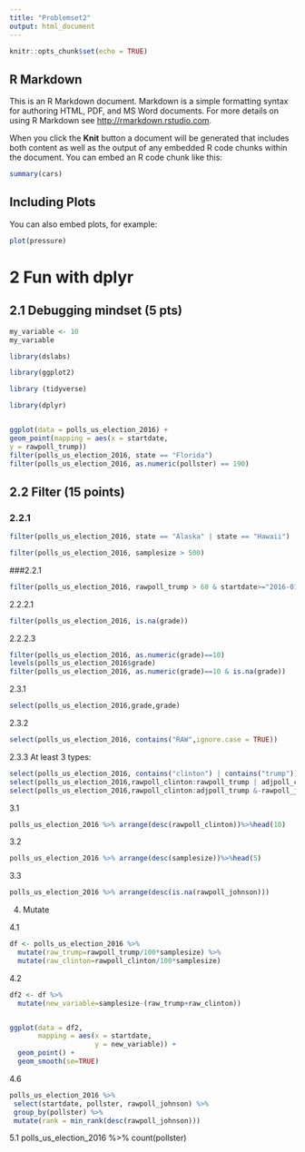 ```yaml
---
title: "Problemset2"
output: html_document
---
```


```r
knitr::opts_chunk$set(echo = TRUE)
```

## R Markdown

This is an R Markdown document. Markdown is a simple formatting syntax for authoring HTML, PDF, and MS Word documents. For more details on using R Markdown see <http://rmarkdown.rstudio.com>.

When you click the **Knit** button a document will be generated that includes both content as well as the output of any embedded R code chunks within the document. You can embed an R code chunk like this:

```r
summary(cars)
```

## Including Plots

You can also embed plots, for example:

```r
plot(pressure)
```

# 2 Fun with dplyr

## 2.1 Debugging mindset (5 pts) 

```r
my_variable <- 10
my_varıable
```
```r
library(dslabs)

library(ggplot2)

library (tidyverse)

library(dplyr)


ggplot(data = polls_us_election_2016) +
geom_point(mapping = aes(x = startdate,
y = rawpoll_trump))
filter(polls_us_election_2016, state == "Florida")
filter(polls_us_election_2016, as.numeric(pollster) == 190)

```
## 2.2 Filter (15 points)
### 2.2.1
```r
filter(polls_us_election_2016, state == "Alaska" | state == "Hawaii")

```
```r
filter(polls_us_election_2016, samplesize > 500)
```

###2.2.1
```r
filter(polls_us_election_2016, rawpoll_trump > 60 & startdate>="2016-01-01" & startdate<="2016-01-31")

```





2.2.2.1

```r
filter(polls_us_election_2016, is.na(grade))
```

2.2.2.3
```r
filter(polls_us_election_2016, as.numeric(grade)==10)
levels(polls_us_election_2016$grade)
filter(polls_us_election_2016, as.numeric(grade)==10 & is.na(grade))
```   
2.3.1
```r
select(polls_us_election_2016,grade,grade)
```

2.3.2
```r
select(polls_us_election_2016, contains("RAW",ignore.case = TRUE))


```
2.3.3
At least 3 types:

```r
select(polls_us_election_2016, contains("clinton") | contains("trump"))
select(polls_us_election_2016,rawpoll_clinton:rawpoll_trump | adjpoll_clinton:adjpoll_trump )
select(polls_us_election_2016,rawpoll_clinton:adjpoll_trump &-rawpoll_johnson & -rawpoll_mcmullin)
```
3.1
```r
polls_us_election_2016 %>% arrange(desc(rawpoll_clinton))%>%head(10)

```


3.2
```r
polls_us_election_2016 %>% arrange(desc(samplesize))%>%head(5)

```

3.3
```r
polls_us_election_2016 %>% arrange(desc(is.na(rawpoll_johnson)))
```

4. Mutate 

4.1
```r
df <- polls_us_election_2016 %>% 
  mutate(raw_trump=rawpoll_trump/100*samplesize) %>%       
  mutate(raw_clinton=rawpoll_clinton/100*samplesize)
```
4.2


  
```r
df2 <- df %>% 
  mutate(new_variable=samplesize-(raw_trump+raw_clinton))


ggplot(data = df2,
       mapping = aes(x = startdate,
                     y = new_variable)) +
  geom_point() +
  geom_smooth(se=TRUE)
```
  

4.6

```r
polls_us_election_2016 %>%
 select(startdate, pollster, rawpoll_johnson) %>%
 group_by(pollster) %>%
 mutate(rank = min_rank(desc(rawpoll_johnson)))


```


5.1
polls_us_election_2016 %>%
count(pollster)



